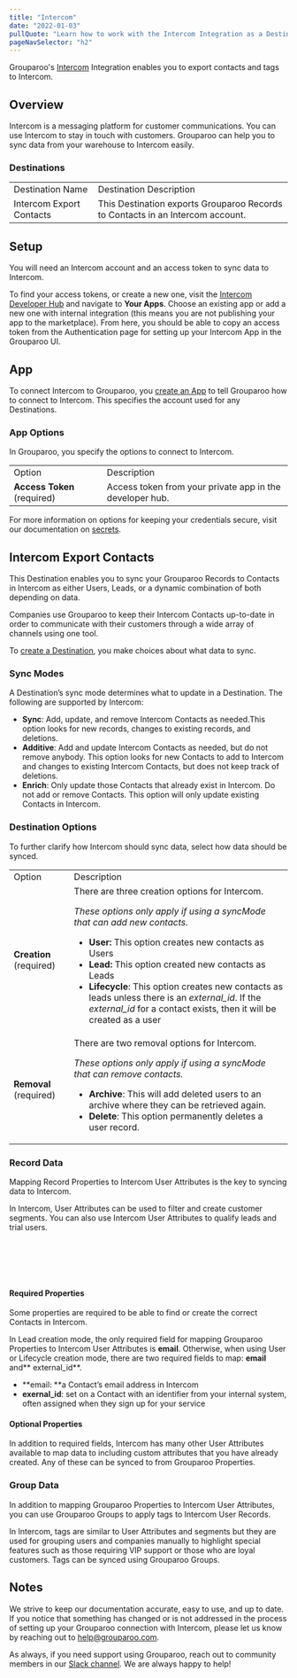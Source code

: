 ```yaml
---
title: "Intercom"
date: "2022-01-03"
pullQuote: "Learn how to work with the Intercom Integration as a Destination."
pageNavSelector: "h2"
---
```


<PluginDocsLinks plugin="Intercom" />

Grouparoo's [Intercom](https://www.intercom.com/) Integration enables you to export contacts and tags to Intercom.

## Overview

Intercom is a messaging platform for customer communications. You can use Intercom to stay in touch with customers. Grouparoo can help you to sync data from your warehouse to Intercom easily.

### Destinations

<table className="docTable">
  <tbody>
    <tr>
      <td>Destination Name</td>
      <td>Destination Description</td>
    </tr>
    <tr>
      <td>Intercom Export Contacts</td>
      <td>
        This Destination exports Grouparoo Records to Contacts in an Intercom
        account.
      </td>
    </tr>
  </tbody>
</table>

## Setup

You will need an Intercom account and an access token to sync data to Intercom.

To find your access tokens, or create a new one, visit the [Intercom Developer Hub](https://developers.intercom.com/) and navigate to **Your Apps**. Choose an existing app or add a new one with internal integration (this means you are not publishing your app to the marketplace). From here, you should be able to copy an access token from the Authentication page for setting up your Intercom App in the Grouparoo UI.

<ImageInBrowserFrame
  src="/images/docs/integrations/intercom/intercom-setup-1.png"
  alt="Find Access Tokens for Intercom"
  width={3352}
  height={398}
/>

<ImageInBrowserFrame
  src="/images/docs/integrations/intercom/intercom-setup-2.png"
  alt="Paste Access Tokens for Intercom"
  width={1625}
  height={398}
/>

## App

To connect Intercom to Grouparoo, you [create an App](https://www.grouparoo.com/docs/config/apps) to tell Grouparoo how to connect to Intercom. This specifies the account used for any Destinations.

### App Options

In Grouparoo, you specify the options to connect to Intercom.

<ImageInBrowserFrame
  src="/images/docs/integrations/intercom/intercom-app-options.png"
  alt="Intercom App Options"
  width={1625}
  height={266}
/>

<table className="docTable">
  <tr>
    <td>Option</td>
    <td>Description</td>
  </tr>
  <tr>
    <td>
      <strong>Access Token</strong> (required)
    </td>
    <td>Access token from your private app in the developer hub.</td>
  </tr>
</table>

For more information on options for keeping your credentials secure, visit our documentation on [secrets](https://www.grouparoo.com/docs/support/secrets).

## Intercom Export Contacts

This Destination enables you to sync your Grouparoo Records to Contacts in Intercom as either Users, Leads, or a dynamic combination of both depending on data.

Companies use Grouparoo to keep their Intercom Contacts up-to-date in order to communicate with their customers through a wide array of channels using one tool.

To [create a Destination](https://www.grouparoo.com/docs/config/destinations), you make choices about what data to sync.

### Sync Modes

A Destination’s sync mode determines what to update in a Destination. The following are supported by Intercom:

- **Sync**: Add, update, and remove Intercom Contacts as needed.This option looks for new records, changes to existing records, and deletions.
- **Additive**: Add and update Intercom Contacts as needed, but do not remove anybody. This option looks for new Contacts to add to Intercom and changes to existing Intercom Contacts, but does not keep track of deletions.
- **Enrich**: Only update those Contacts that already exist in Intercom. Do not add or remove Contacts. This option will only update existing Contacts in Intercom.

### Destination Options

To further clarify how Intercom should sync data, select how data should be synced.

<ImageInBrowserFrame
  src="/images/docs/integrations/intercom/intercom-destination-options.png"
  alt="Intercom Destination Options"
  width={1625}
  height={470}
/>

<table className="docTable">
<tablebody>
  <tr>
    <td>
     Option
    </td>
    <td>
      Description
    </td>
  </tr>
  <tr>
   <td><strong>Creation </strong>(required)
   </td>
   <td>There are three creation options for Intercom.
<p>
<em>These options only apply if using a syncMode that can add new contacts.</em>
</p>
<ul>

<li><strong>User:</strong> This option creates new contacts as Users
</li>
<li><strong>Lead:</strong> This option created new contacts as Leads
</li>
<li><strong>Lifecycle</strong>: This option creates new contacts as leads unless there is an <em>external_id</em>. If the <em>external_id </em>for a contact exists, then it will be created as a user
</li>
</ul>
   </td>
  </tr>
  <tr>
   <td><strong>Removal </strong>(required)
   </td>
   <td>There are two removal options for Intercom.
<p>
<em>These options only apply if using a syncMode that can remove contacts.</em>
</p>
<ul>

<li><strong>Archive</strong>: This will add deleted users to an archive where they can be retrieved again.
</li>
<li><strong>Delete</strong>: This option permanently deletes a user record.
</li>
</ul>
   </td>
  </tr>
  </tablebody>
</table>

### Record Data

Mapping Record Properties to Intercom User Attributes is the key to syncing data to Intercom.

In Intercom, User Attributes can be used to filter and create customer segments. You can also use Intercom User Attributes to qualify leads and trial users.

<ImageInBrowserFrame
  src="/images/docs/integrations/intercom/intercom-record-data.png"
  alt="Intercom Destination Options"
  width={1625}
  height={1305}
/>
<br></br>
<br></br>

#### Required Properties

Some properties are required to be able to find or create the correct Contacts in Intercom.

In Lead creation mode, the only required field for mapping Grouparoo Properties to Intercom User Attributes is **email**. Otherwise, when using User or Lifecycle creation mode, there are two required fields to map: **email** and** external_id**.

- **email: **a Contact’s email address in Intercom
- **exernal_id**: set on a Contact with an identifier from your internal system, often assigned when they sign up for your service

#### Optional Properties

In addition to required fields, Intercom has many other User Attributes available to map data to including custom attributes that you have already created. Any of these can be synced to from Grouparoo Properties.

### Group Data

In addition to mapping Grouparoo Properties to Intercom User Attributes, you can use Grouparoo Groups to apply tags to Intercom User Records.

In Intercom, tags are similar to User Attributes and segments but they are used for grouping users and companies manually to highlight special features such as those requiring VIP support or those who are loyal customers. Tags can be synced using Grouparoo Groups.

<ImageInBrowserFrame
  src="/images/docs/integrations/intercom/intercom-group-data.png"
  alt="Intercom Destination Options"
  width={1625}
  height={367}
/>

## Notes

We strive to keep our documentation accurate, easy to use, and up to date. If you notice that something has changed or is not addressed in the process of setting up your Grouparoo connection with Intercom, please let us know by reaching out to help@grouparoo.com.

As always, if you need support using Grouparoo, reach out to community members in our [Slack channel](https://www.grouparoo.com/chat). We are always happy to help!
